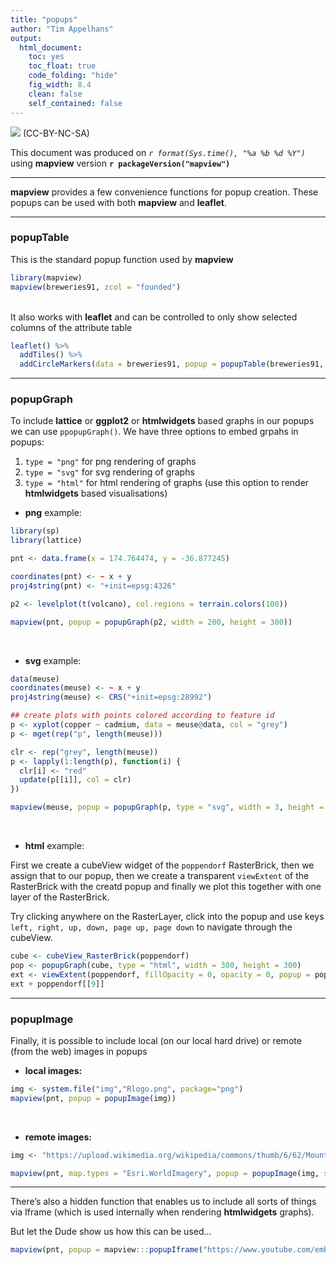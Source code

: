 ```yaml
---
title: "popups"
author: "Tim Appelhans"
output:
  html_document:
    toc: yes
    toc_float: true
    code_folding: "hide"
    fig_width: 8.4
    clean: false
    self_contained: false
---
```



![](http://i.creativecommons.org/l/by-nc-sa/3.0/88x31.png) (CC-BY-NC-SA)

This document was produced on _`r format(Sys.time(), "%a %b %d %Y")`_ using **mapview** version **`r packageVersion("mapview")`**

------

**mapview** provides a few convenience functions for popup creation. These popups can be used with both **mapview** and **leaflet**.

------

### popupTable

This is the standard popup function used by **mapview**

```r
library(mapview)
mapview(breweries91, zcol = "founded")
```

<br>
It also works with **leaflet** and can be controlled to only show selected columns of the attribute table

```r
leaflet() %>% 
  addTiles() %>% 
  addCircleMarkers(data = breweries91, popup = popupTable(breweries91, zcol = c("brewery", "village", "founded")))
```

------

### popupGraph

To include **lattice** or **ggplot2** or **htmlwidgets** based graphs in our popups we can use `ppopupGraph()`. We have three options to embed grpahs in popups:

1. `type = "png"` for png rendering of graphs
2. `type = "svg"` for svg rendering of graphs
3. `type = "html"` for html rendering of graphs (use this option to render **htmlwidgets** based visualisations)

* __png__ example:

```r
library(sp)
library(lattice)

pnt <- data.frame(x = 174.764474, y = -36.877245)

coordinates(pnt) <- ~ x + y
proj4string(pnt) <- "+init=epsg:4326"

p2 <- levelplot(t(volcano), col.regions = terrain.colors(100))

mapview(pnt, popup = popupGraph(p2, width = 200, height = 300))
```

<br>

* __svg__ example:

```r
data(meuse)
coordinates(meuse) <- ~ x + y
proj4string(meuse) <- CRS("+init=epsg:28992")

## create plots with points colored according to feature id
p <- xyplot(copper ~ cadmium, data = meuse@data, col = "grey")
p <- mget(rep("p", length(meuse)))

clr <- rep("grey", length(meuse))
p <- lapply(1:length(p), function(i) {
  clr[i] <- "red"
  update(p[[i]], col = clr)
})

mapview(meuse, popup = popupGraph(p, type = "svg", width = 3, height = 2.5))
```

<br>

* __html__ example:

First we create a cubeView widget of the `poppendorf` RasterBrick, then we assign that to our popup, then we create a transparent `viewExtent` of the RasterBrick with the creatd popup and finally we plot this together with one layer of the RasterBrick. 

Try clicking anywhere on the RasterLayer, click into the popup and use keys `left, right, up, down, page up, page down` to navigate through the cubeView.

```r
cube <- cubeView_RasterBrick(poppendorf)
pop <- popupGraph(cube, type = "html", width = 300, height = 300)
ext <- viewExtent(poppendorf, fillOpacity = 0, opacity = 0, popup = pop)
ext + poppendorf[[9]]
```

------

### popupImage

Finally, it is possible to include local (on our local hard drive) or remote (from the web) images in popups

* __local images:__

```r
img <- system.file("img","Rlogo.png", package="png")
mapview(pnt, popup = popupImage(img))
```

<br>

* __remote images:__

```r
img <- "https://upload.wikimedia.org/wikipedia/commons/thumb/6/62/Mount_Eden.jpg/640px-Mount_Eden.jpg"

mapview(pnt, map.types = "Esri.WorldImagery", popup = popupImage(img, src = "remote"))
```

------

There's also a hidden function that enables us to include all sorts of things via Iframe (which is used internally when rendering **htmlwidgets** graphs).

But let the Dude show us how this can be used...

```r
mapview(pnt, popup = mapview:::popupIframe("https://www.youtube.com/embed/iApz08Bh53w?autoplay=1", width = 300, height = 225))
```
